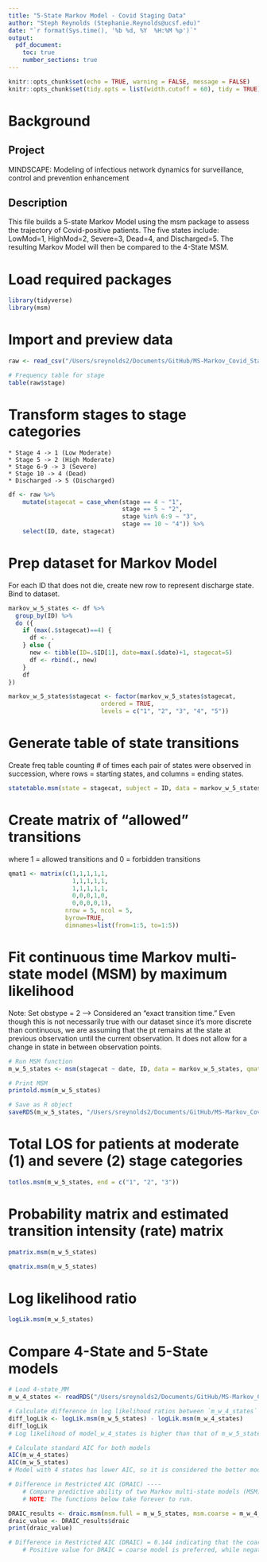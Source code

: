 ```yaml
---
title: "5-State Markov Model - Covid Staging Data"
author: "Steph Reynolds (Stephanie.Reynolds@ucsf.edu)"
date: "`r format(Sys.time(), '%b %d, %Y  %H:%M %p')`"
output:
  pdf_document:
    toc: true
    number_sections: true
---
```


```r
knitr::opts_chunk$set(echo = TRUE, warning = FALSE, message = FALSE)
knitr::opts_chunk$set(tidy.opts = list(width.cutoff = 60), tidy = TRUE)
```

# Background

## Project 
MINDSCAPE: Modeling of infectious network dynamics for surveillance, control and prevention enhancement

## Description
This file builds a 5-state Markov Model using the msm package to assess the trajectory of Covid-positive patients. The five states include: LowMod=1, HighMod=2, Severe=3, Dead=4, and Discharged=5. The resulting Markov Model will then be compared to the 4-State MSM.

# Load required packages
```r
library(tidyverse)
library(msm)
```

# Import and preview data
```r
raw <- read_csv("/Users/sreynolds2/Documents/GitHub/MS-Markov_Covid_Staging/data/dm_stg_clean_11.08.21.csv")

# Frequency table for stage
table(raw$stage)
```

# Transform stages to stage categories

    * Stage 4 -> 1 (Low Moderate)
    * Stage 5 -> 2 (High Moderate)
    * Stage 6-9 -> 3 (Severe)
    * Stage 10 -> 4 (Dead)
    * Discharged -> 5 (Discharged)
```r
df <- raw %>%
    mutate(stagecat = case_when(stage == 4 ~ "1",
                                stage == 5 ~ "2",
                                stage %in% 6:9 ~ "3",
                                stage == 10 ~ "4")) %>%
    select(ID, date, stagecat)
```

# Prep dataset for Markov Model
For each ID that does not die, create new row to represent discharge state. Bind to dataset.
```r
markov_w_5_states <- df %>%
  group_by(ID) %>%
  do ({
    if (max(.$stagecat)==4) {
      df <- .
    } else {
      new <- tibble(ID=.$ID[1], date=max(.$date)+1, stagecat=5)
      df <- rbind(., new)
    }
    df
})

markov_w_5_states$stagecat <- factor(markov_w_5_states$stagecat, 
                          ordered = TRUE, 
                          levels = c("1", "2", "3", "4", "5"))
```
    
# Generate table of state transitions
Create freq table counting # of times each pair of states were observed in succession, where rows = starting states, and columns = ending states.
```r
statetable.msm(state = stagecat, subject = ID, data = markov_w_5_states)
```

# Create matrix of "allowed" transitions
where 1 = allowed transitions and 0 = forbidden transitions 
```r
qmat1 <- matrix(c(1,1,1,1,1,
                  1,1,1,1,1,
                  1,1,1,1,1,
                  0,0,0,1,0,
                  0,0,0,0,1),
                nrow = 5, ncol = 5,
                byrow=TRUE,
                dimnames=list(from=1:5, to=1:5))
```

# Fit continuous time Markov multi-state model (MSM) by maximum likelihood
Note: Set obstype = 2 --> Considered an "exact transition time." Even though this is not necessarily true with our dataset since it's more discrete than continuous, we are assuming that the pt remains at the state at previous observation until the current observation. It does not allow for a change in state in between observation points.
```r
# Run MSM function
m_w_5_states <- msm(stagecat ~ date, ID, data = markov_w_5_states, qmatrix = qmat1, obstype = 2)

# Print MSM 
printold.msm(m_w_5_states)

# Save as R object
saveRDS(m_w_5_states, "/Users/sreynolds2/Documents/GitHub/MS-Markov_Covid_Staging/5-state_MM")
```

# Total LOS for patients at moderate (1) and severe (2) stage categories
```r
totlos.msm(m_w_5_states, end = c("1", "2", "3"))
```

# Probability matrix and estimated transition intensity (rate) matrix
```r
pmatrix.msm(m_w_5_states)

qmatrix.msm(m_w_5_states)
```

# Log likelihood ratio
```r
logLik.msm(m_w_5_states)
```

# Compare 4-State and 5-State models
```r
# Load 4-state_MM
m_w_4_states <- readRDS("/Users/sreynolds2/Documents/GitHub/MS-Markov_Covid_Staging/4-state_MM")

# Calculate difference in log likelihood ratios between `m_w_4_states` and `m_w_5_states`
diff_logLik <- logLik.msm(m_w_5_states) - logLik.msm(m_w_4_states)
diff_logLik
# Log likelihood of model_w_4_states is higher than that of m_w_5_states, so model with 4 parameters is preferred 

# Calculate standard AIC for both models
AIC(m_w_4_states)
AIC(m_w_5_states)
# Model with 4 states has lower AIC, so it is considered the better model

# Difference in Restricted AIC (DRAIC) ---- 
    # Compare predictive ability of two Markov multi-state models (MSM)
    # NOTE: The functions below take forever to run.

DRAIC_results <- draic.msm(msm.full = m_w_5_states, msm.coarse = m_w_4_states)
draic_value <- DRAIC_results$draic
print(draic_value)

# Difference in Restricted AIC (DRAIC) = 0.144 indicating that the coarse model (one w/ fewer parameters) is preferred.
    # Positive value for DRAIC = coarse model is preferred, while negative value = full model is preferred.
```

